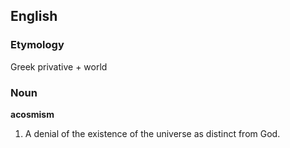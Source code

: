 ==English==

===Etymology===
Greek privative + world
===Noun===
'''acosmism'''

#A denial of the existence of the universe as distinct from God.